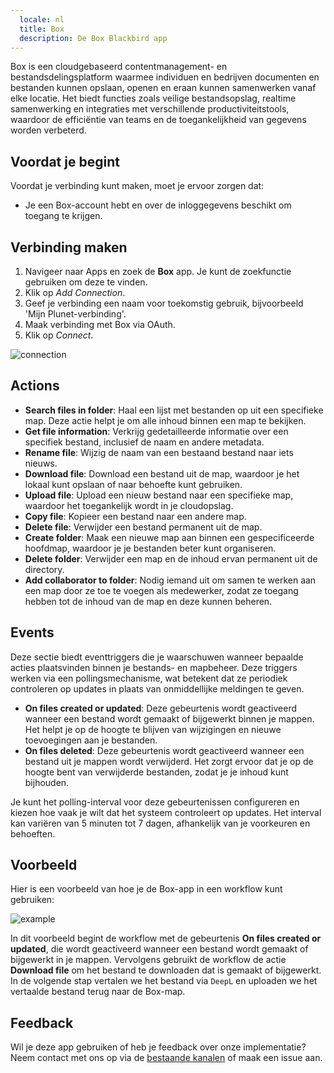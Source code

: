 ```yaml
---
  locale: nl
  title: Box
  description: De Box Blackbird app
---
```


<LinkCard title="View on Github" target="_blank" href="https://github.com/bb-io/Box" icon="github" />

Box is een cloudgebaseerd contentmanagement- en bestandsdelingsplatform waarmee individuen en bedrijven documenten en bestanden kunnen opslaan, openen en eraan kunnen samenwerken vanaf elke locatie. Het biedt functies zoals veilige bestandsopslag, realtime samenwerking en integraties met verschillende productiviteitstools, waardoor de efficiëntie van teams en de toegankelijkheid van gegevens worden verbeterd.

## Voordat je begint

Voordat je verbinding kunt maken, moet je ervoor zorgen dat:

- Je een Box-account hebt en over de inloggegevens beschikt om toegang te krijgen.

## Verbinding maken

1. Navigeer naar Apps en zoek de **Box** app. Je kunt de zoekfunctie gebruiken om deze te vinden.
2. Klik op _Add Connection_.
3. Geef je verbinding een naam voor toekomstig gebruik, bijvoorbeeld 'Mijn Plunet-verbinding'.
4. Maak verbinding met Box via OAuth.
5. Klik op _Connect_.

![connection](https://raw.githubusercontent.com/bb-io/Box/main/image/README/connection.png)

## Actions

- **Search files in folder**: Haal een lijst met bestanden op uit een specifieke map. Deze actie helpt je om alle inhoud binnen een map te bekijken.
- **Get file information**: Verkrijg gedetailleerde informatie over een specifiek bestand, inclusief de naam en andere metadata.
- **Rename file**: Wijzig de naam van een bestaand bestand naar iets nieuws.
- **Download file**: Download een bestand uit de map, waardoor je het lokaal kunt opslaan of naar behoefte kunt gebruiken.
- **Upload file**: Upload een nieuw bestand naar een specifieke map, waardoor het toegankelijk wordt in je cloudopslag.
- **Copy file**: Kopieer een bestand naar een andere map.
- **Delete file**: Verwijder een bestand permanent uit de map.
- **Create folder**: Maak een nieuwe map aan binnen een gespecificeerde hoofdmap, waardoor je je bestanden beter kunt organiseren.
- **Delete folder**: Verwijder een map en de inhoud ervan permanent uit de directory.
- **Add collaborator to folder**: Nodig iemand uit om samen te werken aan een map door ze toe te voegen als medewerker, zodat ze toegang hebben tot de inhoud van de map en deze kunnen beheren.

## Events

Deze sectie biedt eventtriggers die je waarschuwen wanneer bepaalde acties plaatsvinden binnen je bestands- en mapbeheer. Deze triggers werken via een pollingsmechanisme, wat betekent dat ze periodiek controleren op updates in plaats van onmiddellijke meldingen te geven.

- **On files created or updated**: Deze gebeurtenis wordt geactiveerd wanneer een bestand wordt gemaakt of bijgewerkt binnen je mappen. Het helpt je op de hoogte te blijven van wijzigingen en nieuwe toevoegingen aan je bestanden.
- **On files deleted**: Deze gebeurtenis wordt geactiveerd wanneer een bestand uit je mappen wordt verwijderd. Het zorgt ervoor dat je op de hoogte bent van verwijderde bestanden, zodat je je inhoud kunt bijhouden.

Je kunt het polling-interval voor deze gebeurtenissen configureren en kiezen hoe vaak je wilt dat het systeem controleert op updates. Het interval kan variëren van 5 minuten tot 7 dagen, afhankelijk van je voorkeuren en behoeften.

## Voorbeeld

Hier is een voorbeeld van hoe je de Box-app in een workflow kunt gebruiken:

![example](https://raw.githubusercontent.com/bb-io/Box/main/image/README/Example.png)

In dit voorbeeld begint de workflow met de gebeurtenis **On files created or updated**, die wordt geactiveerd wanneer een bestand wordt gemaakt of bijgewerkt in je mappen. Vervolgens gebruikt de workflow de actie **Download file** om het bestand te downloaden dat is gemaakt of bijgewerkt. In de volgende stap vertalen we het bestand via `DeepL` en uploaden we het vertaalde bestand terug naar de Box-map.

## Feedback

Wil je deze app gebruiken of heb je feedback over onze implementatie? Neem contact met ons op via de [bestaande kanalen](https://www.blackbird.io/) of maak een issue aan.